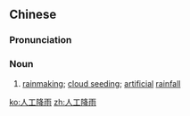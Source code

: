 ==Chinese==
{{zh-forms|type=22}}
{{zh-wp}}

===Pronunciation===
{{zh-pron
|m=réngōng jiàngyǔ
|c=jan4 gung1 gong3 jyu5
|cat=n
}}

===Noun===
{{zh-noun}}

# [[rainmaking]]; [[cloud seeding]]; [[artificial]] [[rainfall]]

[[ko:人工降雨]]
[[zh:人工降雨]]